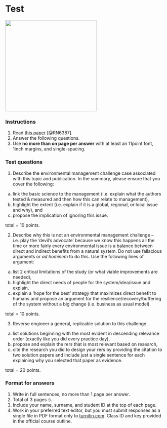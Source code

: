 # Test {#test}

![](./test.png){width=3in} 


### Instructions {-}  
1. Read [this paper](https://cdnsciencepub.com/doi/10.1139/cjfas-2016-0520#.W6Uwoy-ZMWo) [@RN6387].
2. Answer the following questions. 
3. Use **no more than on page per answer** with at least an 11point font, 1inch margins, and single-spacing.  

### Test questions {-}
1. Describe the environmental management challenge case associated with this topic and publication.  In the summary, please ensure that you cover the following:  

(a) link the basic science to the management (i.e. explain what the authors tested & measured and then how this can relate to management),  
(b) highlight the extent (i.e. explain if it is a global, regional, or local issue and why), and  
(c) propose the implication of ignoring this issue.  

total = 10 points.

2. Describe why this is not an environmental management challenge – i.e. play the ‘devil’s advocate’ because we know this happens all the time or more fairly every environmental issue is a balance between direct and indirect benefits from a natural system.  Do not use fallacious arguments or *ad hominem* to do this.  Use the following lines of argument:  

(a) list 2 critical limitations of the study (or what viable improvements are needed),  
(b) highlight the direct needs of people for the system/idea/issue and explain,  
(c) explain a ‘hope for the best’ strategy that maximizes direct benefit to humans and propose an argument for the resilience/recovery/buffering of the system without a big change (i.e. business as usual model).  

total = 10 points.  

3. Reverse engineer a general, replicable solution to this challenge.  

(a) list solutions beginning with the most evident in descending relevance order (exactly like you did every practice day),  
(b) propose and explain the rers that is most relevant based on research,  
(c) cite the research you did to design your rers by providing the citation to two solution papers and include just a single sentence for each explaining why you selected that paper as evidence.  

total = 20 points. 

### Format for answers {-}  
1. Write in full sentences, no more than 1 page per answer.
2. Total of 3 pages :).  
3. Include your name, surname, and student ID at the top of each page.
4. Work in your preferred text editor, but you must submit responses as a single file in PDF format only to [turnitin.com](https://www.turnitin.com). Class ID and key provided in the official course outline.    